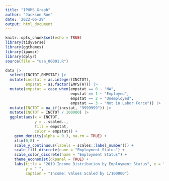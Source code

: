 ```yaml
---
title: "IPUMS_Graph"
author: "Jackson Roe"
date: '2022-06-29'
output: html_document
---
```


```r
knitr::opts_chunk$set(echo = TRUE)
library(tidyverse)
library(ggthemes)
library(ipumsr)
library(dplyr)
source(file = "usa_00001.R")
```

```r
data |> 
  select(INCTOT,EMPSTAT) |> 
  mutate(incstat = as.integer(INCTOT), 
         empstat = as.factor(EMPSTAT)) |>
  mutate(empstat = case_when(empstat == 0 ~ "NA", 
                             empstat == 1 ~ "Employed",
                             empstat == 2 ~ "Unemployed", 
                             empstat == 3 ~ "Not in Labor Force")) |>
  mutate(INCTOT = na_if(incstat, "9999999")) |> 
  mutate(INCTOT = INCTOT / 100000) |> 
  ggplot(aes(x = INCTOT, 
             y = ..scaled.., 
             fill = empstat, 
             color = empstat)) + 
    geom_density(alpha = 0.3, na.rm = TRUE) + 
    xlim(0,8) + 
    scale_y_continuous(labels = scales::label_number()) + 
    scale_fill_discrete(name = "Employment Status") + 
    scale_color_discrete(name = "Employment Status") + 
    theme_economist(dkpanel = TRUE) + 
    labs(title = "2019 Income Distribution by Employment Status", x = " ",
         y = " ",
         caption = "Income: Values Scaled by 1/100000")
```


